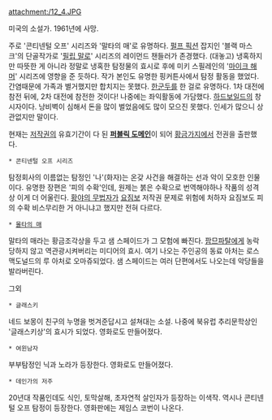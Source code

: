 attachment:/12_4.JPG

미국의 소설가. 1961년에 사망.

주로 '콘티넨털 오프' 시리즈와 '말타의 매'로 유명하다. [[펄프 픽션]] 잡지인 '블랙 마스크'의 단골작가로 '[[필립 말로]]' 시리즈의 레이먼드 챈들러가 존경했다. (대놓고) 냉혹하지만 따뜻한 게 아니라 정말로 냉혹한 탐정물의 효시로 후에 미키 스필레인의 '[[마이크 해머]]' 시리즈에 영향을 준 듯하다. 작가 본인도 유명한 핑커튼사에서 탐정 활동을 했었다. 간염때문에 가족과 별거했지만 합치지는 못했다. [[한군두]]를 한 걸로 유명하다. 1차 대전에 참전 뒤에, 2차 대전에 참전한 것이다! 나중에는 좌익활동에 가담했다. [[하드보일드]]의 창시자이다. 낭비벽이 심해서 돈을 많이 벌었음에도 많이 모으진 못했다. 인세가 많으니 상관없지만 말이다.

현재는 [[저작권]]의 유효기간이 다 된 '''[[퍼블릭 도메인]]'''이 되어 [[황금가지]]에서 전권을 출판했다.

 * 콘티넨털 오프 시리즈
탐정회사의 이름없는 탐정인 '나'(화자)는 온갖 사건을 해결하는 선과 악이 모호한 인물이다. 유명한 장편은 '피의 수확'인데, 원제는 붉은 수확으로 번역해야하나 작품의 성격상 이게 더 어울린다. [[황야의 무법자]]가 [[요짐보]] 저작권 문제로 위험에 처하자 요짐보도 피의 수확 비스무리한 거 아니냐고 했지만 전혀 다르다.

 * [[몰타의 매]]
말타의 매라는 황금조각상을 두고 샘 스페이드가 그 모험에 빠진다. [[팜므파탈]]에게 농락당하지 않고 역관광시켜버리는 미디어의 효시. 여기 나오는 주인공의 동료 아처는 로스 맥도널드의 루 아처로 오마쥬되었다. 샘 스페이드는 여러 단편에서도 나오는데 악당들을 발라버린다.

그외

 * 글래스키
네드 보몽이 친구의 누명을 벗겨준답시고 설쳐대는 소설. 나중에 북유럽 추리문학상인 '글래스키상'의 효시가 되었다. 영화로도 만들어졌다.

 * 여윈남자
부부탐정인 닉과 노라가 등장한다. 영화로도 만들어졌다.

 * 데인가의 저주
20년대 작품인데도 식인, 토막살해, 초자연적 살인자가 등장하는 이색작. 역시나 콘티넨털 오프 탐정이 등장한다. 영화판에는 제임스 코번이 나온다.

